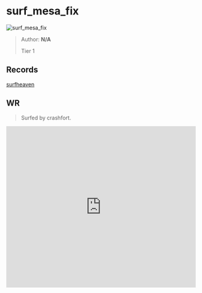 
# surf_mesa_fix

![surf_mesa_fix](https://raw.githubusercontent.com/Sayt123/SurfMapPics/Maps-and-bonuses/csgo/surf_mesa_fix.jpg)

> Author: **N/A**
>
> Tier 1

## Records

[surfheaven](https://surfheaven.eu/map/surf_mesa_fix)

## WR

> Surfed by crashfort.

<iframe
width="100%"
height="430"
src="https://www.youtube.com/embed/qGxWQVb-PRs"
frameborder="0"
allow="accelerometer; autoplay; clipboard-write; encrypted-media; gyroscope; picture-in-picture"
allowFullScreen
/>

```md


```
                